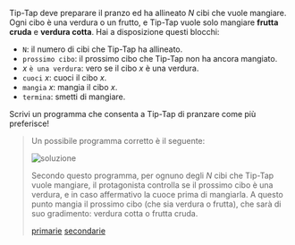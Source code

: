 
Tip-Tap deve preparare il pranzo ed ha allineato $N$ cibi che vuole mangiare.
Ogni cibo è una verdura o un frutto, e Tip-Tap vuole solo mangiare **frutta cruda** e **verdura cotta**.
Hai a disposizione questi blocchi:

- `N`: il numero di cibi che Tip-Tap ha allineato.
- `prossimo cibo`: il prossimo cibo che Tip-Tap non ha ancora mangiato.
- $x$ `è una verdura`: vero se il cibo $x$ è una verdura.
- `cuoci` $x$: cuoci il cibo $x$.
- `mangia` $x$: mangia il cibo $x$.
- `termina`: smetti di mangiare.

Scrivi un programma che consenta a Tip-Tap di pranzare come più preferisce!

<Blockly
  customBlocks={customBlocks}
  initialBlocks={initialBlocks}
  testcases={testcases}
  visualizer={Visualizer}
/>

> Un possibile programma corretto è il seguente:
>
> ![soluzione](code.png)
>
> Secondo questo programma, per ognuno degli $N$ cibi che Tip-Tap vuole mangiare, il protagonista
> controlla se il prossimo cibo è una verdura, e in caso affermativo la cuoce prima di mangiarla.
> A questo punto mangia il prossimo cibo (che sia verdura o frutta), che sarà di suo gradimento:
> verdura cotta o frutta cruda.
>
> [primarie](primarie.asy)
> [secondarie](secondarie.asy)
